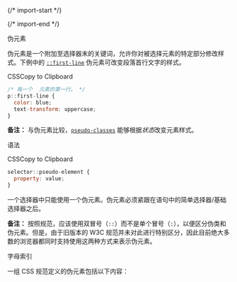 
{/* import-start */}
  
{/* import-end */}
   
<STitle>
伪元素
</STitle>

伪元素是一个附加至选择器末的关键词，允许你对被选择元素的特定部分修改样式。下例中的 [<u>`::first-line`</u>](https://developer.mozilla.org/zh-CN/docs/Web/CSS/::first-line) 伪元素可改变段落首行文字的样式。

CSSCopy to Clipboard

<SCodeBlock language="js" focus="" filename="" tabid="0">

```js
/* 每一个  元素的第一行。 */
p::first-line {
  color: blue;
  text-transform: uppercase;
}
```
</SCodeBlock>

**备注：** 与伪元素比较，[<u>`pseudo-classes`</u>](https://developer.mozilla.org/zh-CN/docs/Web/CSS/Pseudo-classes) 能够根据*状态*改变元素样式。

<SH level="2" id="h-6kt5rov">
语法
</SH>


CSSCopy to Clipboard

<SCodeBlock language="js" focus="" filename="" tabid="0">

```js
selector::pseudo-element {
  property: value;
}
```
</SCodeBlock>

一个选择器中只能使用一个伪元素。伪元素必须紧跟在语句中的简单选择器/基础选择器之后。

**备注：** 按照规范，应该使用双冒号（`::`）而不是单个冒号（`:`），以便区分伪类和伪元素。但是，由于旧版本的 W3C 规范并未对此进行特别区分，因此目前绝大多数的浏览器都同时支持使用这两种方式来表示伪元素。

<SH level="2" id="h-5a2x5qn57si5byv">
字母索引
</SH>


一组 CSS 规范定义的伪元素包括以下内容：
